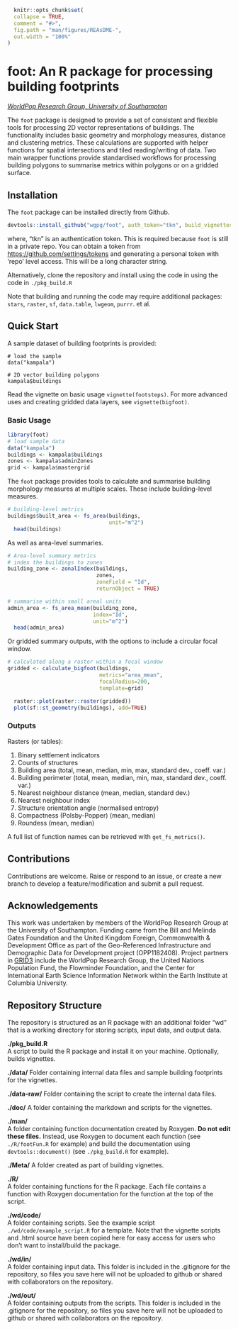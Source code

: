 
```r
  knitr::opts_chunk$set(
  collapse = TRUE,
  comment = "#>",
  fig.path = "man/figures/REAsDME-",
  out.width = "100%"
)
```

<!-- README.md is generated from README.Rmd. Please edit that file -->

# foot: An R package for processing building footprints
*[WorldPop Research Group, University of Southampton](https://www.worldpop.org/)*

The `foot` package is designed to provide a set of consistent and flexible tools
for processing 2D vector representations of buildings. The functionality
includes basic geometry and morphology measures, distance and clustering
metrics. These calculations are supported with helper functions for spatial
intersections and tiled reading/writing of data. Two main wrapper functions
provide standardised workflows for processing building polygons to summarise
metrics within polygons or on a gridded surface.

## Installation
The `foot` package can be installed directly from Github.
```r
devtools::install_github("wgpg/foot", auth_token="tkn", build_vignettes=TRUE)
```
where, "tkn" is an authentication token. This is required because `foot` is
still in a private repo. You can obtain a token from
[https://github.com/settings/tokens](https://github.com/settings/tokens) and
generating a personal token with 'repo' level access. This will be a long
character string.

Alternatively, clone the repository and install using the code in using the code
in `./pkg_build.R`

Note that building and running the code may require additional packages:
`stars`, `raster`, `sf`, `data.table`, `lwgeom`, `purrr`. et al.

## Quick Start
A sample dataset of building footprints is provided: 
```
# load the sample
data("kampala")

# 2D vector building polygons
kampala$buildings
```

Read the vignette on basic usage `vignette(footsteps)`. For more advanced uses
and creating gridded data layers, see `vignette(bigfoot)`.

### Basic Usage
```r
library(foot)
# load sample data
data("kampala")
buildings <- kampala$buildings
zones <- kampala$adminZones
grid <- kampala$mastergrid
```

The `foot` package provides tools to calculate and summarise building morphology
measures at multiple scales. These include building-level measures.
```r
# building-level metrics
buildings$built_area <- fs_area(buildings, 
                                unit="m^2")
  head(buildings)
```

As well as area-level summaries.
```r
# Area-level summary metrics
# index the buildings to zones
building_zone <- zonalIndex(buildings, 
                            zones, 
                            zoneField = "Id", 
                            returnObject = TRUE)

# summarise within small areal units
admin_area <- fs_area_mean(building_zone, 
                           index="Id", 
                           unit="m^2")
  head(admin_area)
```

Or gridded summary outputs, with the options to include a circular focal window.
```r
# calculated along a raster within a focal window
gridded <- calculate_bigfoot(buildings, 
                             metrics="area_mean", 
                             focalRadius=200,
                             template=grid)

  raster::plot(raster::raster(gridded))
  plot(sf::st_geometry(buildings), add=TRUE)
```


### Outputs
Rasters (or tables):  
  
1. Binary settlement indicators
2. Counts of structures
3. Building area (total, mean, median, min, max, standard dev., coeff. var.)
4. Building perimeter (total, mean, median, min, max, standard dev., coeff. var.)
5. Nearest neighbour distance (mean, median, standard dev.)
6. Nearest neighbour index
7. Structure orientation angle (normalised entropy)
8. Compactness (Polsby-Popper) (mean, median)
9. Roundess (mean, median)

A full list of function names can be retrieved with `get_fs_metrics()`.

## Contributions
Contributions are welcome. Raise or respond to an issue, or create a new branch
to develop a feature/modification and submit a pull request.

## Acknowledgements
This work was undertaken by members of the WorldPop Research Group at the
University of Southampton. Funding came from the Bill and Melinda Gates
Foundation and the United Kingdom Foreign, Commonwealth & Development Office as
part of the Geo-Referenced Infrastructure and Demographic Data for Development
project (OPP1182408). Project partners in [GRID3](https://grid3.org/) include
the WorldPop Research Group, the United Nations Population Fund, the Flowminder
Foundation, and the Center for International Earth Science Information Network
within the Earth Institute at Columbia University.

## Repository Structure
The repository is structured as an R package with an additional folder "wd" that
is a working directory for storing scripts, input data, and output data.

**./pkg_build.R**  
A script to build the R package and install it on your machine. Optionally,
builds vignettes.

**./data/**
Folder containing internal data files and sample building footprints for the
vignettes.

**./data-raw/**
Folder containing the script to create the internal data files.

**./doc/** 
A folder containing the markdown and scripts for the vignettes.

**./man/**  
A folder containing function documentation created by Roxygen. **Do not edit
these files.** Instead, use Roxygen to document each function (see
`./R/footFun.R` for example) and build the documentation using
`devtools::document()` (see `./pkg_build.R` for example).

**./Meta/**
A folder created as part of building vignettes.

**./R/**  
A folder containing functions for the R package. Each file contains a function
with Roxygen documentation for the function at the top of the script.

**./wd/code/**  
A folder containing scripts. See the example script `./wd/code/example_script.R`
for a template. Note that the vignette scripts and .html source have been copied
here for easy access for users who don't want to install/build the package.

**./wd/in/**  
A folder containing input data. This folder is included in the .gitignore for
the repository, so files you save here will not be uploaded to github or shared
with collaborators on the repository.

**./wd/out/**  
A folder containing outputs from the scripts. This folder is included in the
.gitignore for the repository, so files you save here will not be uploaded to
github or shared with collaborators on the repository.


